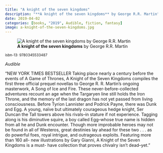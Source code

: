 ```yaml
---
title: "A knight of the seven kingdoms"
description: "**A knight of the seven kingdoms** by George R.R. Martin"
date: 2019-04-02
categories: [books, "2019", Audible, fiction, fantasy]
image: a-knight-of-the-seven-kingdoms.jpg
---
```

![**A knight of the seven kingdoms** by George R.R. Martin](a-knight-of-the-seven-kingdoms.jpg){fig-align="left"}

<sup>isbn-13: 9780345533487</sup>

*Audible*

"NEW YORK TIMES BESTSELLER Taking place nearly a century before the events
of A Game of Thrones, A Knight of the Seven Kingdoms compiles the first
three official prequel novellas to George R. R. Martin's ongoing
masterwork, A Song of Ice and Fire. These never-before-collected adventures
recount an age when the Targaryen line still holds the Iron Throne, and the
memory of the last dragon has not yet passed from living consciousness.
Before Tyrion Lannister and Podrick Payne, there was Dunk and Egg. A young,
naïve but ultimately courageous hedge knight, Ser Duncan the Tall towers
above his rivals--in stature if not experience. Tagging along is his
diminutive squire, a boy called Egg--whose true name is hidden from all he
and Dunk encounter. Though more improbable heroes may not be found in all
of Westeros, great destinies lay ahead for these two . . . as do powerful
foes, royal intrigue, and outrageous exploits. Featuring more than 160 all-
new illustrations by Gary Gianni, A Knight of the Seven Kingdoms is a must-
have collection that proves chivalry isn't dead--yet."